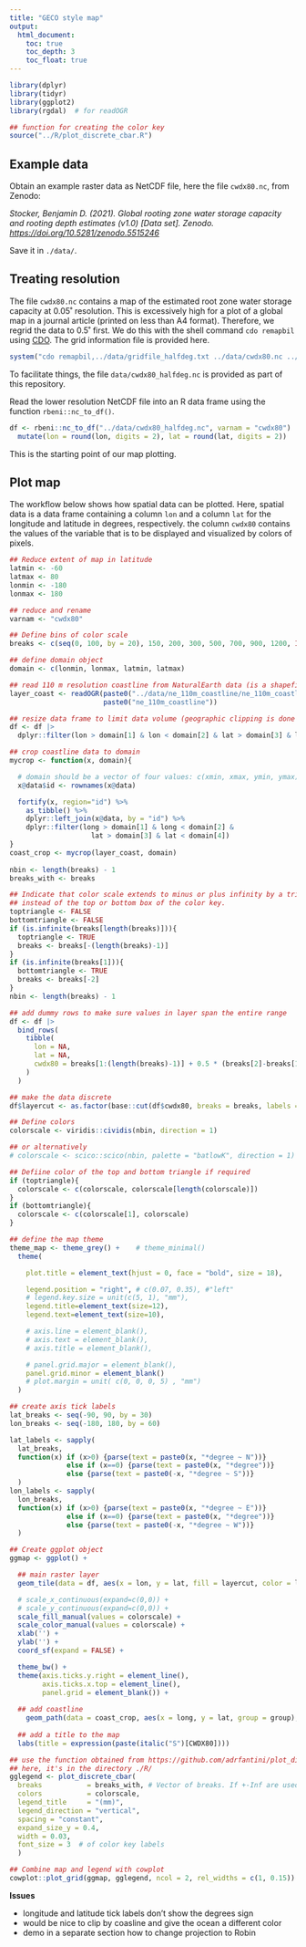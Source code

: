 ```yaml
---
title: "GECO style map"
output:
  html_document:
    toc: true
    toc_depth: 3
    toc_float: true
---
```


```r
library(dplyr)
library(tidyr)
library(ggplot2)
library(rgdal)  # for readOGR

## function for creating the color key
source("../R/plot_discrete_cbar.R")
```

## Example data

Obtain an example raster data as NetCDF file, here the file `cwdx80.nc`, from Zenodo:

*Stocker, Benjamin D. (2021). Global rooting zone water storage capacity and rooting depth estimates (v1.0) [Data set]. Zenodo. [https://doi.org/10.5281/zenodo.5515246](https://doi.org/10.5281/zenodo.5515246)*

Save it in `./data/`.

## Treating resolution

The file `cwdx80.nc` contains a map of the estimated root zone water storage capacity at 0.05˚ resolution. This is excessively high for a plot of a global map in a journal article (printed on less than A4 format). Therefore, we regrid the data to 0.5˚ first. We do this with the shell command `cdo remapbil` using [CDO](https://code.mpimet.mpg.de/projects/cdo/). The grid information file is provided here.
```r
system("cdo remapbil,../data/gridfile_halfdeg.txt ../data/cwdx80.nc ../data/cwdx80_halfdeg.nc")
```

To facilitate things, the file `data/cwdx80_halfdeg.nc` is provided as part of this repository.

Read the lower resolution NetCDF file into an R data frame using the function `rbeni::nc_to_df()`.
```r
df <- rbeni::nc_to_df("../data/cwdx80_halfdeg.nc", varnam = "cwdx80") |> 
  mutate(lon = round(lon, digits = 2), lat = round(lat, digits = 2))
```

This is the starting point of our map plotting.

## Plot map

The workflow below shows how spatial data can be plotted. Here, spatial data is a data frame containing a column `lon` and a column `lat` for the longitude and latitude in degrees, respectively. the column `cwdx80` contains the values of the variable that is to be displayed and visualized by colors of pixels.

```r
## Reduce extent of map in latitude
latmin <- -60
latmax <- 80
lonmin <- -180 
lonmax <- 180

## reduce and rename
varnam <- "cwdx80"

## Define bins of color scale
breaks <- c(seq(0, 100, by = 20), 150, 200, 300, 500, 700, 900, 1200, Inf)

## define domain object
domain <- c(lonmin, lonmax, latmin, latmax)

## read 110 m resolution coastline from NaturalEarth data (is a shapefile)
layer_coast <- readOGR(paste0("../data/ne_110m_coastline/ne_110m_coastline.shp"), 
                       paste0("ne_110m_coastline"))

## resize data frame to limit data volume (geographic clipping is done separately)
df <- df |> 
  dplyr::filter(lon > domain[1] & lon < domain[2] & lat > domain[3] & lat < domain[4])

## crop coastline data to domain
mycrop <- function(x, domain){

  # domain should be a vector of four values: c(xmin, xmax, ymin, ymax)
  x@data$id <- rownames(x@data)

  fortify(x, region="id") %>%
    as_tibble() %>%
    dplyr::left_join(x@data, by = "id") %>%
    dplyr::filter(long > domain[1] & long < domain[2] &
                    lat > domain[3] & lat < domain[4])
}
coast_crop <- mycrop(layer_coast, domain)
    
nbin <- length(breaks) - 1
breaks_with <- breaks

## Indicate that color scale extends to minus or plus infinity by a triangle
## instead of the top or bottom box of the color key.
toptriangle <- FALSE
bottomtriangle <- FALSE
if (is.infinite(breaks[length(breaks)])){
  toptriangle <- TRUE
  breaks <- breaks[-(length(breaks)-1)]
}
if (is.infinite(breaks[1])){
  bottomtriangle <- TRUE
  breaks <- breaks[-2]
}
nbin <- length(breaks) - 1

## add dummy rows to make sure values in layer span the entire range
df <- df |> 
  bind_rows(
    tibble(
      lon = NA,
      lat = NA,
      cwdx80 = breaks[1:(length(breaks)-1)] + 0.5 * (breaks[2]-breaks[1])
    )
  )

## make the data discrete
df$layercut <- as.factor(base::cut(df$cwdx80, breaks = breaks, labels = FALSE, include.lowest = TRUE))

## Define colors
colorscale <- viridis::cividis(nbin, direction = 1)

## or alternatively
# colorscale <- scico::scico(nbin, palette = "batlowK", direction = 1)

## Defiine color of the top and bottom triangle if required
if (toptriangle){
  colorscale <- c(colorscale, colorscale[length(colorscale)])
}
if (bottomtriangle){
  colorscale <- c(colorscale[1], colorscale)
}

## define the map theme
theme_map <- theme_grey() +    # theme_minimal()
  theme(

    plot.title = element_text(hjust = 0, face = "bold", size = 18),

    legend.position = "right", # c(0.07, 0.35), #"left"
    # legend.key.size = unit(c(5, 1), "mm"),
    legend.title=element_text(size=12),
    legend.text=element_text(size=10),

    # axis.line = element_blank(),
    # axis.text = element_blank(),
    # axis.title = element_blank(),

    # panel.grid.major = element_blank(),
    panel.grid.minor = element_blank()
    # plot.margin = unit( c(0, 0, 0, 5) , "mm")
  )

## create axis tick labels
lat_breaks <- seq(-90, 90, by = 30)
lon_breaks <- seq(-180, 180, by = 60)

lat_labels <- sapply( 
  lat_breaks, 
  function(x) if (x>0) {parse(text = paste0(x, "*degree ~ N"))} 
              else if (x==0) {parse(text = paste0(x, "*degree"))} 
              else {parse(text = paste0(-x, "*degree ~ S"))} 
  )
lon_labels <- sapply( 
  lon_breaks, 
  function(x) if (x>0) {parse(text = paste0(x, "*degree ~ E"))} 
              else if (x==0) {parse(text = paste0(x, "*degree"))} 
              else {parse(text = paste0(-x, "*degree ~ W"))} 
  )

## Create ggplot object
ggmap <- ggplot() +

  ## main raster layer
  geom_tile(data = df, aes(x = lon, y = lat, fill = layercut, color = layercut), show.legend = FALSE) +

  # scale_x_continuous(expand=c(0,0)) +
  # scale_y_continuous(expand=c(0,0)) +
  scale_fill_manual(values = colorscale) +
  scale_color_manual(values = colorscale) +
  xlab('') + 
  ylab('') +
  coord_sf(expand = FALSE) +

  theme_bw() +
  theme(axis.ticks.y.right = element_line(),
        axis.ticks.x.top = element_line(),
        panel.grid = element_blank()) +
  
  ## add coastline
	geom_path(data = coast_crop, aes(x = long, y = lat, group = group), color = 'gray25', size = 0.1) +
  
  ## add a title to the map
  labs(title = expression(paste(italic("S")[CWDX80])))

## use the function obtained from https://github.com/adrfantini/plot_discrete_cbar
## here, it's in the directory ./R/
gglegend <- plot_discrete_cbar(
  breaks           = breaks_with, # Vector of breaks. If +-Inf are used, triangles will be added to the sides   he color bar
  colors           = colorscale,
  legend_title     = "(mm)",
  legend_direction = "vertical",
  spacing = "constant",
  expand_size_y = 0.4,
  width = 0.03,
  font_size = 3  # of color key labels
  )

## Combine map and legend with cowplot
cowplot::plot_grid(ggmap, gglegend, ncol = 2, rel_widths = c(1, 0.15))
```

**Issues**

- longitude and latitude tick labels don't show the degrees sign
- would be nice to clip by coasline and give the ocean a different color
- demo in a separate section how to change projection to Robin
